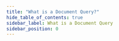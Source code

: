 ```yaml
---
title: "What is a Document Query?"
hide_table_of_contents: true
sidebar_label: What is a Document Query
sidebar_position: 0
---
```





<LanguageSwitcher supportedLanguages={supportedLanguages} />

<LanguageContent language="csharp">
   <WhatIsDocumentQueryCsharp />
</LanguageContent>

<LanguageContent language="java">
   <WhatIsDocumentQueryJava />
</LanguageContent>

<LanguageContent language="python">
   <WhatIsDocumentQueryPython />
</LanguageContent>

<LanguageContent language="php">
   <WhatIsDocumentQueryPhp />
</LanguageContent>

<LanguageContent language="nodejs">
   <WhatIsDocumentQueryNodejs />
</LanguageContent>


<!---
### Session
- [Query overview](../../../../client-api/session/querying/how-to-query)
- [How to Use Lucene](../../../../client-api/session/querying/document-query/how-to-use-lucene)
- [Querying: Basics](../../../../indexes/querying/query-index)

### Querying
- [Query vs DocumentQuery](../../../../client-api/session/querying/document-query/query-vs-document-query)
- [Projections](../../../../indexes/querying/projections)


-->
